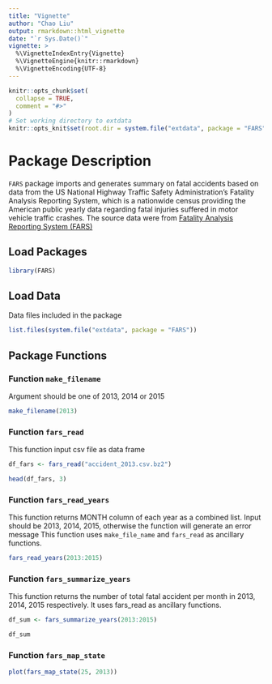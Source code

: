 ```yaml
---
title: "Vignette"
author: "Chao Liu"
output: rmarkdown::html_vignette
date: "`r Sys.Date()`"
vignette: >
  %\VignetteIndexEntry{Vignette}
  %\VignetteEngine{knitr::rmarkdown}
  %\VignetteEncoding{UTF-8}
---
```


```r
knitr::opts_chunk$set(
  collapse = TRUE,
  comment = "#>"
)
# Set working directory to extdata
knitr::opts_knit$set(root.dir = system.file("extdata", package = "FARS"))
```

# Package Description

`FARS` package imports and generates summary on fatal accidents based on data from the US National Highway Traffic Safety Administration's Fatality Analysis Reporting System, which is a nationwide census providing the American public yearly data regarding fatal injuries suffered in motor vehicle traffic crashes.  The source data were from [Fatality Analysis Reporting System (FARS)](https://www.nhtsa.gov/Data/Fatality-Analysis-Reporting-System-(FARS))

## Load Packages
```r
library(FARS)
```

## Load Data

Data files included in the package
```r
list.files(system.file("extdata", package = "FARS"))
```

## Package Functions

### Function `make_filename`

Argument should be one of 2013, 2014 or 2015
```r
make_filename(2013)
```

### Function `fars_read`
This function input csv file as data frame
```r
df_fars <- fars_read("accident_2013.csv.bz2")

head(df_fars, 3)
```

### Function `fars_read_years`
This function returns MONTH column of each year as a combined list. Input should be 2013, 2014, 2015, otherwise the function will generate an error message
This function uses `make_file_name` and `fars_read` as ancillary functions.

```r
fars_read_years(2013:2015)
```

### Function `fars_summarize_years`
This function returns the number of total fatal accident per month in 2013, 2014, 2015 respectively. It uses fars_read as ancillary functions.

```r
df_sum <- fars_summarize_years(2013:2015)

df_sum
```

### Function `fars_map_state`

```r
plot(fars_map_state(25, 2013))
```

